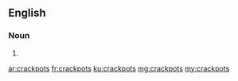 ==English==

===Noun===
{{head|en|plural}}

# {{plural of|crackpot|lang=en|nocat=1}}

[[ar:crackpots]]
[[fr:crackpots]]
[[ku:crackpots]]
[[mg:crackpots]]
[[my:crackpots]]